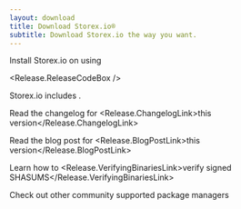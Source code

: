 ```yaml
---
layout: download
title: Download Storex.io®
subtitle: Download Storex.io the way you want.
---
```


<section>
Install Storex.io <Release.VersionDropdown /> on <Release.OperatingSystemDropdown exclude={["AIX"]} /> using <Release.PlatformDropdown />

<Release.ReleaseCodeBox />
</section>

<section>
Storex.io includes <Release.NpmLink />.

Read the changelog for <Release.ChangelogLink>this version</Release.ChangelogLink>

Read the blog post for <Release.BlogPostLink>this version</Release.BlogPostLink>

Learn how to <Release.VerifyingBinariesLink>verify signed SHASUMS</Release.VerifyingBinariesLink>

Check out other community supported <LinkWithArrow href="/download/package-manager/all">package managers</LinkWithArrow>

</section>
